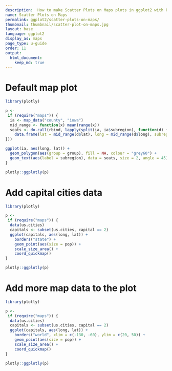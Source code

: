 ```yaml
---
description:  How to make Scatter Plots on Maps plots in ggplot2 with Plotly.
name: Scatter Plots on Maps
permalink: ggplot2/scatter-plots-on-maps/
thumbnail: thumbnail/scatter-plot-on-maps.jpg
layout: base
language: ggplot2
display_as: maps
page_type: u-guide
order: 11
output:
  html_document:
    keep_md: true
---
```



# Default map plot

```r
library(plotly)

p <-    
 if (require("maps")) {
  ia <- map_data("county", "iowa")
  mid_range <- function(x) mean(range(x))
  seats <- do.call(rbind, lapply(split(ia, ia$subregion), function(d) {
    data.frame(lat = mid_range(d$lat), long = mid_range(d$long), subregion = unique(d$subregion))
}))

ggplot(ia, aes(long, lat)) +
  geom_polygon(aes(group = group), fill = NA, colour = "grey60") +
  geom_text(aes(label = subregion), data = seats, size = 2, angle = 45)
}

plotly::ggplotly(p)
```


# Add capital cities data


```r
library(plotly)

p <-    
 if (require("maps")) {
  data(us.cities)
  capitals <- subset(us.cities, capital == 2)
  ggplot(capitals, aes(long, lat)) +
    borders("state") +
    geom_point(aes(size = pop)) +
    scale_size_area() +
    coord_quickmap()
}

plotly::ggplotly(p)
```

# Add more map data to the plot


```r
library(plotly)

p <-    
 if (require("maps")) {
  data(us.cities)
  capitals <- subset(us.cities, capital == 2)
  ggplot(capitals, aes(long, lat)) +
    borders("world", xlim = c(-130, -60), ylim = c(20, 50)) +
    geom_point(aes(size = pop)) +
    scale_size_area() +
    coord_quickmap()
}

plotly::ggplotly(p)
```